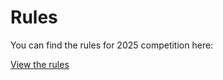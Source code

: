 # Rules

You can find the rules for 2025 competition here:

[View the rules](https://rules.roboticsoutreach.org/)
